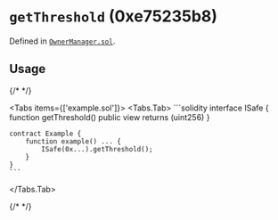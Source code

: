 


<LegacyCallout />

# `getThreshold` (0xe75235b8)






Defined in [`OwnerManager.sol`](https://github.com/safe-global/safe-smart-account/tree/v1.3.0/contracts/base/OwnerManager.sol#L126).


## Usage

{/* <!-- vale off --> */}

<Tabs items={['example.sol']}>
  <Tabs.Tab>
    ```solidity
    interface ISafe {
        function getThreshold() public view returns (uint256)
    }

    contract Example {
        function example() ... {
            ISafe(0x...).getThreshold();
        }
    }
    ```
  </Tabs.Tab>
</Tabs>

{/* <!-- vale on --> */}






